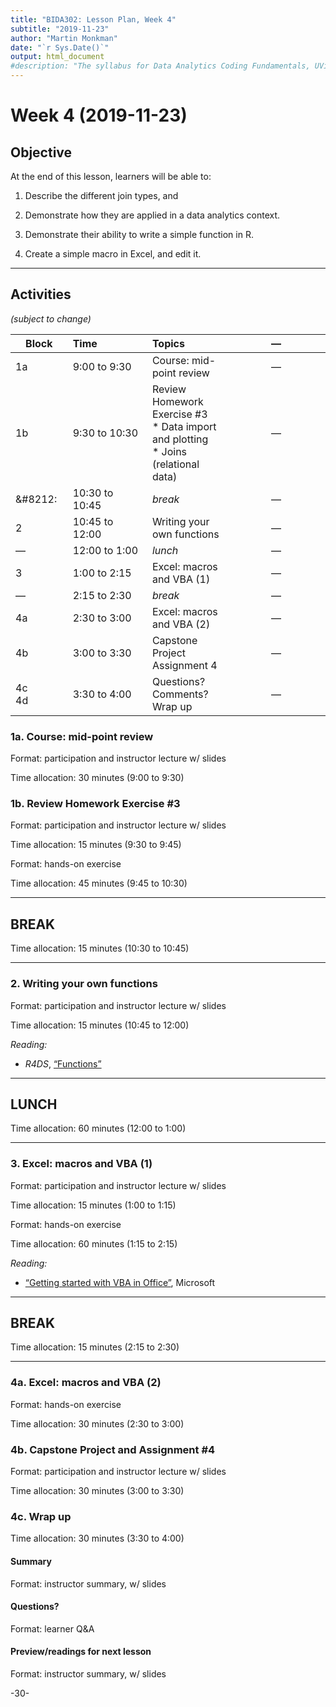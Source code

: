 ```yaml
---
title: "BIDA302: Lesson Plan, Week 4"
subtitle: "2019-11-23"
author: "Martin Monkman"
date: "`r Sys.Date()`"
output: html_document
#description: "The syllabus for Data Analytics Coding Fundamentals, UVic BIDA302"
---
```


# Week 4 (2019-11-23)


## Objective

At the end of this lesson, learners will be able to:

1. Describe the different join types, and 

2. Demonstrate how they are applied in a data analytics context.

3. Demonstrate their ability to write a simple function in R.

4. Create a simple macro in Excel, and edit it.


***

## Activities

_(subject to change)_

| Block      | Time           | Topics  | &#8212; |
|---         |:---            |:---     |:---:  |
|1a          | 9:00 to 9:30   | Course: mid-point review | &#8212; |
|1b          | 9:30 to 10:30  | Review Homework Exercise #3  <BR> * Data import and plotting <BR> * Joins (relational data)  | &#8212; |
|&#8212:     | 10:30 to 10:45 | _break_ | &#8212; |
|2           | 10:45 to 12:00 | Writing your own functions | &#8212; |
|&#8212;     | 12:00 to 1:00  | _lunch_ | &#8212; |
|3           | 1:00 to 2:15   | Excel: macros and VBA (1) | &#8212; |
|&#8212;     | 2:15 to 2:30   | _break_ | &#8212; |
|4a          | 2:30 to 3:00   | Excel: macros and VBA (2) | &#8212; |
|4b          | 3:00 to 3:30   | Capstone Project <br> Assignment 4 | &#8212; |
|4c <br> 4d  | 3:30 to 4:00   | Questions? Comments? <br> Wrap up | &#8212; |



### 1a. Course: mid-point review

Format: participation and instructor lecture w/ slides

Time allocation: 30 minutes (9:00 to 9:30)


### 1b. Review Homework Exercise #3

Format: participation and instructor lecture w/ slides

Time allocation: 15 minutes (9:30 to 9:45)

Format: hands-on exercise

Time allocation: 45 minutes (9:45 to 10:30)



***

## BREAK

Time allocation: 15 minutes (10:30 to 10:45)

***


### 2. Writing your own functions

Format: participation and instructor lecture w/ slides

Time allocation: 15 minutes (10:45 to 12:00)

_Reading:_

* _R4DS_, ["Functions"](https://r4ds.had.co.nz/functions.html)



***

## LUNCH

Time allocation: 60 minutes (12:00 to 1:00)

***


### 3. Excel: macros and VBA (1)

Format: participation and instructor lecture w/ slides

Time allocation: 15 minutes (1:00 to 1:15)

Format: hands-on exercise

Time allocation: 60 minutes (1:15 to 2:15)

_Reading:_

* ["Getting started with VBA in Office"](https://docs.microsoft.com/en-us/office/vba/library-reference/concepts/getting-started-with-vba-in-office), Microsoft


***

## BREAK

Time allocation: 15 minutes (2:15 to 2:30)


***


### 4a. Excel: macros and VBA (2)

Format: hands-on exercise

Time allocation: 30 minutes (2:30 to 3:00)



### 4b. Capstone Project and Assignment #4

Format: participation and instructor lecture w/ slides

Time allocation: 30 minutes (3:00 to 3:30)



### 4c. Wrap up

Time allocation: 30 minutes (3:30 to 4:00)

#### Summary

Format: instructor summary, w/ slides

#### Questions?

Format: learner Q&A

#### Preview/readings for next lesson

Format: instructor summary, w/ slides




-30-
